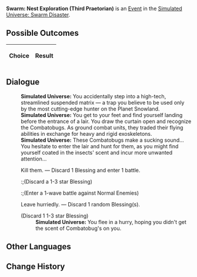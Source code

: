 {{Simulated Universe Event Infobox
|title        = Swarm: Nest Exploration (Third Praetorian)
|image        = Random Event 4.png
|type         =
|appearsIn    = [[Simulated Universe: Swarm Disaster]]
|appearsIn2   = 
|appearsIn3   = 
|requirements =
|prev         = {{tx}}
|next         = {{tx}}
|indexRewards =
|characters   =
}}
'''Swarm: Nest Exploration (Third Praetorian)''' is an [[Simulated Universe/Events|Event]] in the [[Simulated Universe: Swarm Disaster]].

==Possible Outcomes==
{| class="article-table"
!Choice
!Result

|}

<!--
==Gameplay Notes==

-->
==Dialogue==
{{Dialogue Start}}
:'''Simulated Universe:''' You accidentally step into a high-tech, streamlined suspended matrix &mdash; a trap you believe to be used only by the most cutting-edge hunter on the Planet Snowland.
:'''Simulated Universe:''' You get to your feet and find yourself landing before the entrance of a lair. You draw the curtain open and recognize the Combatobugs. As ground combat units, they traded their flying abilities in exchange for heavy and rigid exoskeletons.
:'''Simulated Universe:''' These Combatobugs make a sucking sound... You hesitate to enter the lair and hunt for them, as you might find yourself coated in the insects' scent and incur more unwanted attention...
:{{DIcon|Star}} Kill them. &mdash; Discard 1 Blessing and enter 1 battle.
::;(Discard a 1-3 star Blessing)
::;(Enter a 1-wave battle against Normal Enemies)
:{{DIcon|Star}} Leave hurriedly. &mdash; Discard 1 random Blessing(s).
:;(Discard 1 1-3 star Blessing)
::'''Simulated Universe:''' You flee in a hurry, hoping you didn't get the scent of Combatobug's on you.
{{Dialogue End}}

==Other Languages==
{{Other Languages
|zhs   = 虫潮•虫巢探险（三级卫戍）
|zht   = 蟲潮•蟲巢探險（三級衛戍）
|ja    = 虫の潮・虫の巣探険（三級守備）
|ko    = 곤충 파도•곤충집 탐험(3급 경비)
|es    = Enjambre: Exploración del nido (tercer pretoriano)
|fr    = Exploration du nid de l'Essaim (troisième prétorien)
|ru    = Жужжание: Экспедиция по гнезду (гарнизон ур. 3)
|th    = คลื่นแมลง: สำรวจรังแมลง (กองกำลังระดับ 3)
|vi    = Côn Trùng - Khám Phá Ổ Côn Trùng (Cảnh Vệ Cấp 3)
|de    = Der Schwarm: Nesterkundung (Garnisonsstufe 3)
|id    = Swarm: Eksplorasi Sarang Serangga (Garnisun Tingkat 3)
|pt    = Enxame: Exploração de Ninho (Terceiro Pretoriano)
}}

==Change History==
{{Change History|1.0}}
